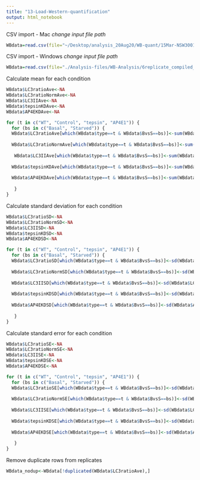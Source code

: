```yaml
---
title: "13-Load-Western-quantification"
output: html_notebook
---
```


CSV import - Mac
*change input file path*
```r
WBdata=read.csv(file="~/Desktop/analysis_20Aug20/WB-quant/15Mar-NSW3001-NSW3005_quant-results_17Sep20.csv",header=TRUE)

```

CSV import - Windows
*change input file path*
```r
WBdata=read.csv(file="./Analysis-files/WB-Analysis/6replicate_compiled_12Mar21.csv",header=TRUE)

```


Calculate mean for each condition
```r
WBdata$LC3ratioAve<-NA
WBdata$LC3ratioNormAve<-NA
WBdata$LC3IIAve<-NA
WBdata$tepsinKDAve<-NA
WBdata$AP4EKDAve<-NA

for (t in c("WT", "Control", "tepsin", "AP4E1")) {
  for (bs in c("Basal", "Starved")) {
  WBdata$LC3ratioAve[which(WBdata$type==t & WBdata$BvsS==bs)]<-sum(WBdata$LC3ratio[which(WBdata$type==t & WBdata$BvsS==bs & WBdata$LC3ratio)])/length(which(WBdata$type==t & WBdata$BvsS==bs & WBdata$LC3ratio))
  
  WBdata$LC3ratioNormAve[which(WBdata$type==t & WBdata$BvsS==bs)]<-sum(WBdata$LC3ratioNorm[which(WBdata$type==t & WBdata$BvsS==bs & WBdata$LC3ratioNorm)])/length(which(WBdata$type==t & WBdata$BvsS==bs & WBdata$LC3ratioNorm))
  
   WBdata$LC3IIAve[which(WBdata$type==t & WBdata$BvsS==bs)]<-sum(WBdata$LC3II[which(WBdata$type==t & WBdata$BvsS==bs & WBdata$LC3II)])/length(which(WBdata$type==t & WBdata$BvsS==bs & WBdata$LC3II))
 
  WBdata$tepsinKDAve[which(WBdata$type==t & WBdata$BvsS==bs)]<-sum(WBdata$tepsinKD[which(WBdata$type==t & WBdata$BvsS==bs & WBdata$tepsinKD)])/length(which(WBdata$type==t & WBdata$BvsS==bs & WBdata$tepsinKD))
  
  WBdata$AP4EKDAve[which(WBdata$type==t & WBdata$BvsS==bs)]<-sum(WBdata$AP4EKD[which(WBdata$type==t & WBdata$BvsS==bs & WBdata$AP4EKD)])/length(which(WBdata$type==t & WBdata$BvsS==bs & WBdata$AP4EKD))
  
   }
}


```

Calculate standard deviation for each condition
```r
WBdata$LC3ratioSD<-NA
WBdata$LC3ratioNormSD<-NA
WBdata$LC3IISD<-NA
WBdata$tepsinKDSD<-NA
WBdata$AP4EKDSD<-NA

for (t in c("WT", "Control", "tepsin", "AP4E1")) {
  for (bs in c("Basal", "Starved")) {
  WBdata$LC3ratioSD[which(WBdata$type==t & WBdata$BvsS==bs)]<-sd(WBdata$LC3ratio[which(WBdata$type==t & WBdata$BvsS==bs & WBdata$LC3ratio)])
 
  WBdata$LC3ratioNormSD[which(WBdata$type==t & WBdata$BvsS==bs)]<-sd(WBdata$LC3ratioNorm[which(WBdata$type==t & WBdata$BvsS==bs & WBdata$LC3ratioNorm)])
  
  WBdata$LC3IISD[which(WBdata$type==t & WBdata$BvsS==bs)]<-sd(WBdata$LC3II[which(WBdata$type==t & WBdata$BvsS==bs & WBdata$LC3II)])
  
  WBdata$tepsinKDSD[which(WBdata$type==t & WBdata$BvsS==bs)]<-sd(WBdata$tepsinKD[which(WBdata$type==t & WBdata$BvsS==bs & WBdata$tepsinKD)])
  
  WBdata$AP4EKDSD[which(WBdata$type==t & WBdata$BvsS==bs)]<-sd(WBdata$AP4EKD[which(WBdata$type==t & WBdata$BvsS==bs & WBdata$AP4EKD)])
  
   }
}
```

Calculate standard error for each condition
```r
WBdata$LC3ratioSE<-NA
WBdata$LC3ratioNormSE<-NA
WBdata$LC3IISE<-NA
WBdata$tepsinKDSE<-NA
WBdata$AP4EKDSE<-NA

for (t in c("WT", "Control", "tepsin", "AP4E1")) {
  for (bs in c("Basal", "Starved")) {
  WBdata$LC3ratioSE[which(WBdata$type==t & WBdata$BvsS==bs)]<-sd(WBdata$LC3ratio[which(WBdata$type==t & WBdata$BvsS==bs & WBdata$LC3ratio)])/sqrt(length(which(WBdata$type==t & WBdata$BvsS==bs & WBdata$LC3ratio)))
 
  WBdata$LC3ratioNormSE[which(WBdata$type==t & WBdata$BvsS==bs)]<-sd(WBdata$LC3ratioNorm[which(WBdata$type==t & WBdata$BvsS==bs & WBdata$LC3ratioNorm)])/sqrt(length(which(WBdata$type==t & WBdata$BvsS==bs & WBdata$LC3ratioNorm)))
  
  WBdata$LC3IISE[which(WBdata$type==t & WBdata$BvsS==bs)]<-sd(WBdata$LC3II[which(WBdata$type==t & WBdata$BvsS==bs & WBdata$LC3II)])/sqrt(length(which(WBdata$type==t & WBdata$BvsS==bs & WBdata$LC3II)))
  
  WBdata$tepsinKDSE[which(WBdata$type==t & WBdata$BvsS==bs)]<-sd(WBdata$tepsinKD[which(WBdata$type==t & WBdata$BvsS==bs & WBdata$tepsinKD)])/sqrt(length(which(WBdata$type==t & WBdata$BvsS==bs & WBdata$tepsinKD)))
  
  WBdata$AP4EKDSE[which(WBdata$type==t & WBdata$BvsS==bs)]<-sd(WBdata$AP4EKD[which(WBdata$type==t & WBdata$BvsS==bs & WBdata$AP4EKD)])/sqrt(length(which(WBdata$type==t & WBdata$BvsS==bs & WBdata$AP4EKD)))
  
   }
}
```


Remove duplicate rows from replicates
```r
WBdata_nodup<-WBdata[!duplicated(WBdata$LC3ratioAve),]
```




